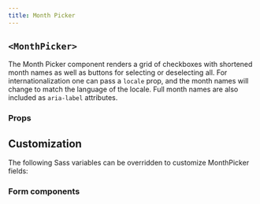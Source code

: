 ```yaml
---
title: Month Picker
---
```


## `<MonthPicker>`

The Month Picker component renders a grid of checkboxes with shortened month names as well as buttons for selecting or deselecting all. For internationalization one can pass a `locale` prop, and the month names will change to match the language of the locale. Full month names are also included as `aria-label` attributes.

<StorybookExample
  componentName="monthPicker"
  sourceFilePath="components/MonthPicker/MonthPicker.tsx"
  storyId="components-month-picker--default-month-picker"
/>

### Props

<PropTable componentName="MonthPicker" />

## Customization

The following Sass variables can be overridden to customize MonthPicker fields:

<ComponentThemeOptions
  componentname="choice"
/>

### Form components

<ComponentThemeOptions
  componentname="form"
/>
